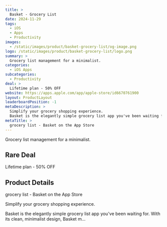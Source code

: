 ```yaml
---
title: >
  Basket - Grocery List
date: 2024-11-29
tags:
  - iOS
  - Apps
  - Productivity
images:
  - /static/images/product/basket-grocery-list/og-image.png
logo: /static/images/product/basket-grocery-list/logo.png
summary: >
  Grocery list management for a minimalist.
categories:
  - iOS Apps
subcategories:
  - Productivity
deal: >
  Lifetime plan - 50% OFF
website: https://apps.apple.com/app/apple-store/id6670761900
layout: ProductLayout
leaderboardPosition: -1
metaDescription: >
  Simplify your grocery shopping experience.
  Basket is the elegantly simple grocery list app you've been waiting for. With its clean, minimalist design, Basket m…
metaTitle: >
  ‎grocery list - Basket on the App Store
---
```

Grocery list management for a minimalist.

## Rare Deal

Lifetime plan - 50% OFF

## Product Details

‎grocery list - Basket on the App Store

Simplify your grocery shopping experience.

Basket is the elegantly simple grocery list app you've been waiting for. With its clean, minimalist design, Basket m…
